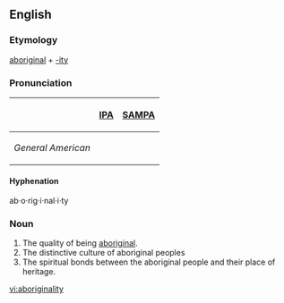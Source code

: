 ==English==

===Etymology===
[[aboriginal]] + [[-ity]]

===Pronunciation===
{| border=1 cellpadding=5
! !! [[w:IPA|IPA]] !! [[w:SAMPA|SAMPA]]
|-
! ''General American''
| {{IPA|/ˌæbəˌrɪʤɪˈnælɪɾi/}} || {{IPA|/%{b@%rIdZI"n{lIdi/}}
|}

====Hyphenation====
ab·o·rig·i·nal·i·ty

===Noun===
{{en-noun|aboriginalities}}

# The quality of being [[aboriginal]].
# The distinctive culture of aboriginal peoples
# The spiritual bonds between the aboriginal people and their place of heritage.

[[vi:aboriginality]]